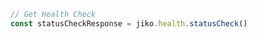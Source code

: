 ```typescript index.ts
// Get Health Check
const statusCheckResponse = jiko.health.statusCheck()
```